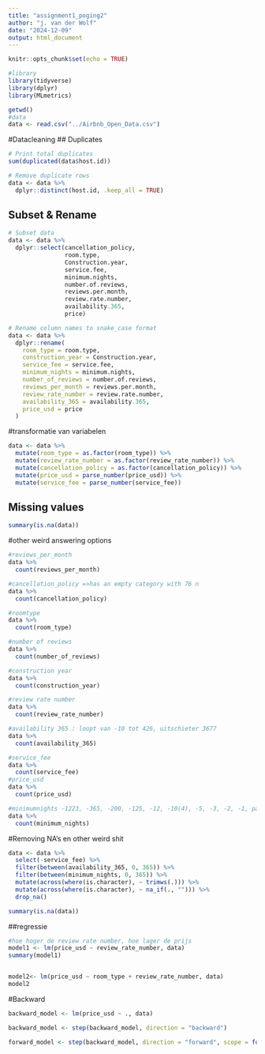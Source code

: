 ```yaml
---
title: "assignment1_poging2"
author: "j. van der Wolf"
date: "2024-12-09"
output: html_document
---
```


```r
knitr::opts_chunk$set(echo = TRUE)

#library
library(tidyverse)
library(dplyr)
library(MLmetrics)

getwd()
#data
data <- read.csv("../Airbnb_Open_Data.csv")
```

#Datacleaning 
## Duplicates
```r
# Print total duplicates
sum(duplicated(data$host.id))

# Remove duplicate rows 
data <- data %>% 
  dplyr::distinct(host.id, .keep_all = TRUE)
```

## Subset & Rename
```r
# Subset data
data <- data %>%
  dplyr::select(cancellation_policy,
                room.type,
                Construction.year,
                service.fee,
                minimum.nights,
                number.of.reviews,
                reviews.per.month,
                review.rate.number,
                availability.365,
                price)

# Rename column names to snake_case format
data <- data %>%
  dplyr::rename(
    room_type = room.type,
    construction_year = Construction.year,
    service_fee = service.fee,
    minimum_nights = minimum.nights,
    number_of_reviews = number.of.reviews,
    reviews_per_month = reviews.per.month,
    review_rate_number = review.rate.number,
    availability_365 = availability.365,
    price_usd = price
  )
```

#transformatie van variabelen 
```r
data <- data %>% 
  mutate(room_type = as.factor(room_type)) %>%
  mutate(review_rate_number = as.factor(review_rate_number)) %>%
  mutate(cancellation_policy = as.factor(cancellation_policy)) %>%
  mutate(price_usd = parse_number(price_usd)) %>%
  mutate(service_fee = parse_number(service_fee))
```

## Missing values
```r
summary(is.na(data))
```

#other weird answering options 
```r
#reviews_per_month
data %>% 
  count(reviews_per_month)

#cancellation_policy =>has an empty category with 76 n
data %>% 
  count(cancellation_policy)

#roomtype 
data %>% 
  count(room_type)

#number of reviews
data %>% 
  count(number_of_reviews)

#construction year
data %>% 
  count(construction_year)

#review rate number
data %>% 
  count(review_rate_number)

#availability 365 : loopt van -10 tot 426, uitschieter 3677 
data %>% 
  count(availability_365)

#service_fee
data %>% 
  count(service_fee)
#price_usd 
data %>% 
  count(price_usd)

#minimumnights -1223, -365, -200, -125, -12, -10(4), -5, -3, -2, -1, paar hoger dan 365. 
data %>% 
  count(minimum_nights)

```

#Removing NA's en other weird shit 
```r
data <- data %>%
  select(-service_fee) %>%
  filter(between(availability_365, 0, 365)) %>%
  filter(between(minimum_nights, 0, 365)) %>%
  mutate(across(where(is.character), ~ trimws(.))) %>%
  mutate(across(where(is.character), ~ na_if(., ""))) %>%
  drop_na()
```

```r
summary(is.na(data))
```

##regressie
```r
#hoe hoger de review rate number, hoe lager de prijs 
model1 <- lm(price_usd ~ review_rate_number, data)
summary(model1)


model2<- lm(price_usd ~ room_type + review_rate_number, data)
model2
```
#Backward 
```r
backward_model <- lm(price_usd ~ ., data)

backward_model <- step(backward_model, direction = "backward")

forward_model <- step(backward_model, direction = "forward", scope = formula(~ .))
```



